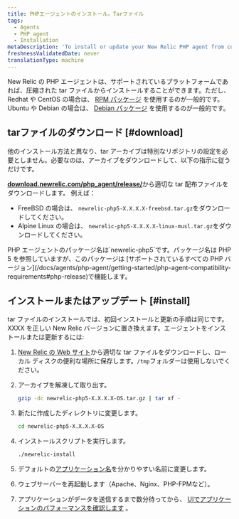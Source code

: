 ```yaml
---
title: PHPエージェントのインストール。Tarファイル
tags:
  - Agents
  - PHP agent
  - Installation
metaDescription: 'To install or update your New Relic PHP agent from compressed tar archives, start here.'
freshnessValidatedDate: never
translationType: machine
---
```


New Relic の PHP エージェントは、サポートされているプラットフォームであれば、圧縮された tar ファイルからインストールすることができます。ただし、Redhat や CentOS の場合は、 [RPM パッケージ](/docs/agents/php-agent/installation/php-agent-installation-aws-linux-redhat-centos/) を使用するのが一般的です。Ubuntu や Debian の場合は、 [Debian パッケージ](/docs/agents/php-agent/installation/php-agent-installation-ubuntu-debian) を使用するのが一般的です。

## tarファイルのダウンロード [#download]

他のインストール方法と異なり、tar アーカイブは特別なリポジトリの設定を必要としません。必要なのは、アーカイブをダウンロードして、以下の指示に従うだけです。

<DNT>**[download.newrelic.com/php_agent/release/](https://download.newrelic.com/php_agent/release/)**</DNT>から適切な tar 配布ファイルをダウンロードします。 例えば：

* FreeBSD の場合は、 `newrelic-php5-X.X.X.X-freebsd.tar.gz`をダウンロードしてください。
* Alpine Linux の場合は、 `newrelic-php5-X.X.X.X-linux-musl.tar.gz`をダウンロードしてください。

<Callout variant="tip">
  PHP エージェントのパッケージ名は`newrelic-php5`です。パッケージ名は PHP 5 を参照していますが、このパッケージは [サポートされているすべての PHP バージョン](/docs/agents/php-agent/getting-started/php-agent-compatibility-requirements#php-release)で機能します。
</Callout>

## インストールまたはアップデート [#install]

tar ファイルのインストールでは、初回インストールと更新の手順は同じです。XXXX を正しい New Relic バージョンに置き換えます。エージェントをインストールまたは更新するには:

1. [New Relic の Web サイト](https://download.newrelic.com/php_agent/release/)から適切な tar ファイルをダウンロードし、ローカル ディスクの便利な場所に保存します。`/tmp`フォルダーは使用しないでください。

2. アーカイブを解凍して取り出す。

   ```bash
   gzip -dc newrelic-php5-X.X.X.X-OS.tar.gz | tar xf -
   ```

3. 新たに作成したディレクトリに変更します。

   ```bash
   cd newrelic-php5-X.X.X.X-OS
   ```

4. インストールスクリプトを実行します。

   ```bash
   ./newrelic-install
   ```

5. デフォルトの[アプリケーション名](/docs/site/naming-your-application)を分かりやすい名前に変更します。

6. ウェブサーバーを再起動します（Apache、Nginx、PHP-FPMなど）。

7. アプリケーションがデータを送信するまで数分待ってから、 [UIでアプリケーションのパフォーマンスを確認します](/docs/apm/applications-menu/monitoring/apm-overview-page) 。

<InstallFeedback/>
